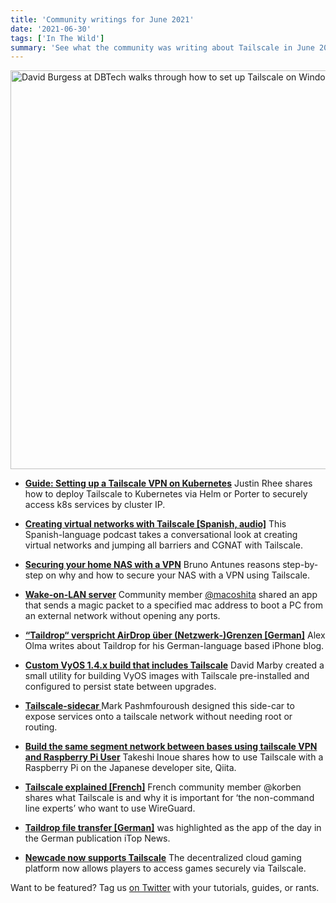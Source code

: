 ```yaml
---
title: 'Community writings for June 2021'
date: '2021-06-30'
tags: ['In The Wild']
summary: 'See what the community was writing about Tailscale in June 2021 '
---
```


<NewsletterRepublishing />

<Image
  src="/images/2021-06_in-the-wild/lets-setup-tailscale.png"
  width="1214"
  height="638"
  alt="David Burgess at DBTech walks through how to set up Tailscale on Windows and Linux."
  link="https://www.youtube.com/watch?v=jDYyC9gF774"
  showCaption
/>

- **[Guide: Setting up a Tailscale VPN on Kubernetes](https://blog.getporter.dev/kubernetes-x-tailscale/)**
  Justin Rhee shares how to deploy Tailscale to Kubernetes via Helm or Porter to securely access k8s services by cluster IP.

- **[Creating virtual networks with Tailscale [Spanish, audio]](https://ugeek.github.io/post/2021-06-17-creando-redes-virtuales-y-saltando-todas-la-barreras-y-cg-nat-con-tailscale.html)**
  This Spanish-language podcast takes a conversational look at creating virtual networks and jumping all barriers and CGNAT with Tailscale.

- **[Securing your home NAS with a VPN](https://blog.nootch.net/post/securing-home-nas/)**
  Bruno Antunes reasons step-by-step on why and how to secure your NAS with a VPN using Tailscale.

- **[Wake-on-LAN server](https://github.com/macoshita/wakeonlan-server)**
  Community member [@macoshita](https://twitter.com/macoshita/status/1400872545956491265) shared an app that sends a magic packet to a specified mac address to boot a PC from an external network without opening any ports.

- **[“Taildrop“ verspricht AirDrop über (Netzwerk‑)Grenzen [German]](https://www.iphoneblog.de/2021/06/01/taildrop-verspricht-airdrop-uber-netzwerk-grenzen/)**
  Alex Olma writes about Taildrop for his German-language based iPhone blog.

- **[Custom VyOS 1.4.x build that includes Tailscale](https://github.com/DMarby/vyos-tailscale)**
  David Marby created a small utility for building VyOS images with Tailscale pre-installed and configured to persist state between upgrades.

- **[Tailscale-sidecar ](https://github.com/markpash/tailscale-sidecar)**
  Mark Pashmfouroush designed this side-car to expose services onto a tailscale network without needing root or routing.

- **[Build the same segment network between bases using tailscale VPN and Raspberry Pi User](https://qiita.com/tinoue@github/items/ebcdf5423d87df0ad7cc?utm_source=dlvr.it&utm_medium=twitter)**
  Takeshi Inoue shares how to use Tailscale with a Raspberry Pi on the Japanese developer site, Qiita.

- **[Tailscale explained [French]](https://korben.info/tailscale-reseau-prive-virtuel.html)**
  French community member @korben shares what Tailscale is and why it is important for ‘the non-command line experts’ who want to use WireGuard.

- **[Taildrop file transfer [German]](https://www.itopnews.de/2021/06/app-des-tages-tailscale-neu-mit-datei-austausch/)**
  was highlighted as the app of the day in the German publication iTop News.

- **[Newcade now supports Tailscale](https://mobile.twitter.com/newcadecom/status/1400921112712785924)**
  The decentralized cloud gaming platform now allows players to access games securely via Tailscale.

Want to be featured? Tag us [on Twitter](https://twitter.com/tailscale) with your tutorials, guides, or rants.
